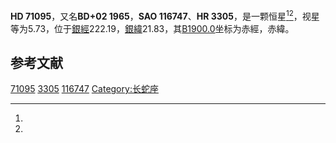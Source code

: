 {{Starbox begin
| name = HD 71095
}}
{{Starbox observe
| epoch = [[J2000.0|J2000.0]]
| constell = {{星座名待查}}<ref name=SIMBAD>{{cite web
 | url=http://simbad.u-strasbg.fr/simbad/sim-id?Ident=HR+3305
 | title=Pulsating variable Star
 | publisher=Centre de Données astronomiques de Strasbourg
 | work=SIMBAD
 | accessdate=2012-07-13
 | archive-date=2016-03-17
 | archive-url=https://web.archive.org/web/20160317091536/http://simbad.u-strasbg.fr/simbad/sim-id?Ident=HR+3305
 | dead-url=no
 }}</ref><ref name=DATA>{{cite web
 | url=http://vizier.u-strasbg.fr/viz-bin/VizieR-5?-out.add=.&-source=5050&-corr=PK=HR&-out.max=9999&HR=3305
 | title=VizieR Detailed Page
 | accessdate=2012-07-13
 | archive-date=2016-03-05
 | archive-url=https://web.archive.org/web/20160305024306/http://vizier.u-strasbg.fr/viz-bin/VizieR-5?-out.add=.&-source=5050&-corr=PK=HR&-out.max=9999&HR=3305
 | dead-url=no
 }}</ref>
| 星官 = 
| ra = {{RA|8|25|35.5}}<ref name=SIMBAD /><ref name=DATA />
| dec = {{DEC|+2|6|8}}<ref name=SIMBAD /><ref name=DATA />
| appmag_v = 5.73<ref name=SIMBAD /><ref name=DATA />
}}
{{Starbox character
| class = K5III<ref name=SIMBAD /><ref name=DATA />
| b-v = 1.53<ref name=SIMBAD /><ref name=DATA />
| u-b = 1.86<ref name=SIMBAD /><ref name=DATA />
| r-i = <ref name=SIMBAD /><ref name=DATA />
| variable = 
}}
{{Starbox astrometry
| radial_v = 1.86
| prop_mo_ra = 12
| parallax = 
| p_error = 
}}
{{Starbox catalog
| names =BD+02 1965，[[SAO星表|SAO]] 116747，[[HD星表|HD]] 71095，[[HR星表|HR]] 3305}}
{{Starbox reference |Simbad=HR+3305}}
{{Starbox end}}

'''HD 71095'''，又名'''BD+02 1965'''，'''SAO 116747'''、'''HR 3305'''，是一颗恒星<ref name=SIMBAD /><ref name=DATA />，视星等为5.73，位于[[銀道座標系|銀經]]222.19，[[銀道座標系|銀緯]]21.83，其[[B1900.0|B1900.0]]坐标为赤經{{RA|8|20|24}}，赤緯{{DEC|+2|21.83|40}}。

== 参考文献 ==
{{reflist}}

{{star-stub}}

[[Category:HD和HDE天體|71095]]
[[Category:HR天體|3305]]
[[Category:SAO天體|116747]]
[[Category:长蛇座|Category:长蛇座]]